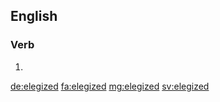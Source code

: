 ==English==

===Verb===
{{head|en}}

# {{en-past of|elegize}}

[[de:elegized]]
[[fa:elegized]]
[[mg:elegized]]
[[sv:elegized]]